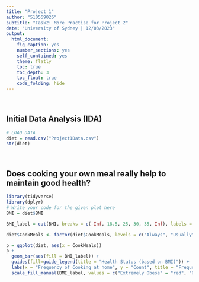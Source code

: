```yaml
---
title: "Project 1"
author: "510569026"
subtitle: "Task2: More Practise for Project 2"
date: "University of Sydney | 12/03/2023"
output:
  html_document:
    fig_caption: yes
    number_sections: yes
    self_contained: yes
    theme: flatly
    toc: true
    toc_depth: 3
    toc_float: true
    code_folding: hide
---
```


<br>

## Initial Data Analysis (IDA)

```r
# LOAD DATA
diet = read.csv("Project1Data.csv")
str(diet)
```

<br>

## Does cooking your own meal really help to maintain good health?

```r
library(tidyverse)
library(dplyr)
# Write your code for the given plot here
BMI = diet$BMI

BMI_label = cut(BMI, breaks = c(-Inf, 18.5, 25, 30, 35, Inf), labels = c("Underweight", "Normal", "Overweight", "Obese", "Extremely Obese"))

diet$CookMeals <- factor(diet$CookMeals, levels = c("Always", "Usually", "Sometimes", "Rarely", "Never"))

p = ggplot(diet, aes(x = CookMeals))
p +
  geom_bar(aes(fill = BMI_label)) + 
  guides(fill=guide_legend(title = "Health Status (based on BMI)")) +
  labs(x = "Frequency of Cooking at home", y = "Count", title = "Frequency of Cooking at home vs. Health Condition") + 
  scale_fill_manual(BMI_label, values = c("Extremely Obese" = "red", "Obese"="orange", "Overweight"="yellow", "Normal"="green", "Underweight"="blue"))

```
